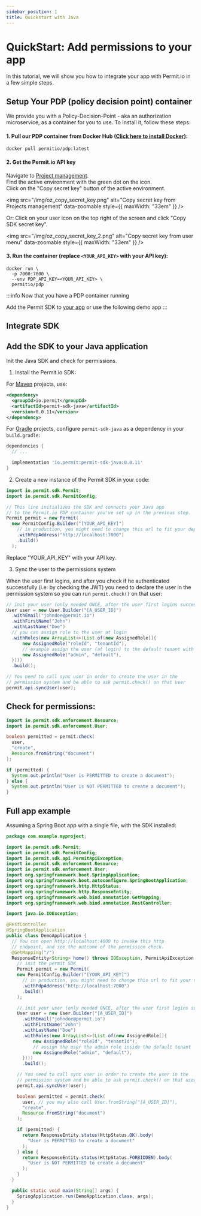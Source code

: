 ```yaml
---
sidebar_position: 1
title: Quickstart with Java
---
```


# QuickStart: Add permissions to your app

In this tutorial, we will show you how to integrate your app with Permit.io in a few simple steps.

## Setup Your PDP (policy decision point) container

We provide you with a Policy-Decision-Point - aka an authorization microservice, as a container for you to use.
To Install it, follow these steps:

#### 1. Pull our PDP container from Docker Hub ([Click here to install Docker](https://docs.docker.com/get-docker/])):

```
docker pull permitio/pdp:latest
```

#### 2. Get the Permit.io API key

Navigate to [Project management](https://app.permit.io/project-management).  
Find the active environment with the green dot on the icon.  
Click on the "Copy secret key" button of the active environment.

<img
  src="/img/oz_copy_secret_key.png"
  alt="Copy secret key from Projects management"
  data-zoomable
  style={{ maxWidth: "33em" }}
/>

Or:
Click on your user icon on the top right of the screen and click "Copy SDK secret key".

<img
  src="/img/oz_copy_secret_key_2.png"
  alt="Copy secret key from user menu"
  data-zoomable
  style={{ maxWidth: "33em" }}
/>

#### 3. Run the container (replace `<YOUR_API_KEY>` with your API key):

```
docker run \
  -p 7000:7000 \
  --env PDP_API_KEY=<YOUR_API_KEY> \
  permitio/pdp

```

:::info
Now that you have a PDP container running

Add the Permit SDK to [your app](/tutorials/connect_your_app) or use the following demo app
:::

## Integrate SDK

## Add the SDK to your Java application

Init the Java SDK and check for permissions.

1. Install the Permit.io SDK:

<Tabs groupId="language">
<TabItem value="maven" label="with Maven" default>

For [Maven](https://maven.apache.org/) projects, use:

```xml
<dependency>
  <groupId>io.permit</groupId>
  <artifactId>permit-sdk-java</artifactId>
  <version>0.0.11</version>
</dependency>
```

  </TabItem>
  <TabItem value="gradle" label="with Gradle">

For [Gradle](https://gradle.org/) projects, configure `permit-sdk-java` as a dependency in your `build.gradle`:

```groovy
dependencies {
  // ...

  implementation 'io.permit:permit-sdk-java:0.0.11'
}
```

  </TabItem>
</Tabs>

2. Create a new instance of the Permit SDK in your code:

```java
import io.permit.sdk.Permit;
import io.permit.sdk.PermitConfig;

// This line initializes the SDK and connects your Java app
// to the Permit.io PDP container you've set up in the previous step.
Permit permit = new Permit(
  new PermitConfig.Builder("[YOUR_API_KEY]")
    // in production, you might need to change this url to fit your deployment
    .withPdpAddress("http://localhost:7000")
    .build()
  );
```
Replace "YOUR_API_KEY" with your API key.

3. Sync the user to the permissions system

When the user first logins, and after you check if he authenticated successfully (i.e: by checking the JWT)
you need to declare the user in the permission system so you can run `permit.check()` on that user:

```java
// init your user (only needed ONCE, after the user first logins successfully)
User user = new User.Builder("[A_USER_ID]")
  .withEmail("johndoe@permit.io")
  .withFirstName("John")
  .withLastName("Doe")
  // you can assign role to the user at login
  .withRoles(new ArrayList<>(List.of(new AssignedRole[]{
      new AssignedRole("roleId", "tenantId"),
      // example assign the user (at login) to the default tenant with an admin role
      new AssignedRole("admin", "default"),
  })))
  .build();

// You need to call sync user in order to create the user in the
// permission system and be able to ask permit.check() on that user
permit.api.syncUser(user);
```

## Check for permissions:

```java
import io.permit.sdk.enforcement.Resource;
import io.permit.sdk.enforcement.User;

boolean permitted = permit.check(
  user,
  "create",
  Resource.fromString("document")
);

if (permitted) {
  System.out.println("User is PERMITTED to create a document");
} else {
  System.out.println("User is NOT PERMITTED to create a document");
}
```

## Full app example

Assuming a Spring Boot app with a single file, with the SDK installed:

```java
package com.example.myproject;

import io.permit.sdk.Permit;
import io.permit.sdk.PermitConfig;
import io.permit.sdk.api.PermitApiException;
import io.permit.sdk.enforcement.Resource;
import io.permit.sdk.enforcement.User;
import org.springframework.boot.SpringApplication;
import org.springframework.boot.autoconfigure.SpringBootApplication;
import org.springframework.http.HttpStatus;
import org.springframework.http.ResponseEntity;
import org.springframework.web.bind.annotation.GetMapping;
import org.springframework.web.bind.annotation.RestController;

import java.io.IOException;

@RestController
@SpringBootApplication
public class DemoApplication {
  // You can open http://localhost:4000 to invoke this http
  // endpoint, and see the outcome of the permission check.
  @GetMapping("/")
  ResponseEntity<String> home() throws IOException, PermitApiException {
    // init the permit SDK
    Permit permit = new Permit(
    new PermitConfig.Builder("[YOUR_API_KEY]")
      // in production, you might need to change this url to fit your deployment
      .withPdpAddress("http://localhost:7000")
      .build()
    );

    // init your user (only needed ONCE, after the user first logins successfully)
    User user = new User.Builder("[A_USER_ID]")
      .withEmail("johndoe@permit.io")
      .withFirstName("John")
      .withLastName("Doe")
      .withRoles(new ArrayList<>(List.of(new AssignedRole[]{
          new AssignedRole("roleId", "tenantId"),
          // assign the user the admin role inside the default tenant
          new AssignedRole("admin", "default"),
      })))
      .build();

    // You need to call sync user in order to create the user in the
    // permission system and be able to ask permit.check() on that user
    permit.api.syncUser(user);

    boolean permitted = permit.check(
      user, // you may also call User.fromString("[A_USER_ID]"),
      "create",
      Resource.fromString("document")
    );

    if (permitted) {
      return ResponseEntity.status(HttpStatus.OK).body(
        "User is PERMITTED to create a document"
      );
    } else {
      return ResponseEntity.status(HttpStatus.FORBIDDEN).body(
        "User is NOT PERMITTED to create a document"
      );
    }
  }

  public static void main(String[] args) {
    SpringApplication.run(DemoApplication.class, args);
  }
}
```